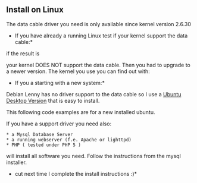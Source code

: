 == Install on Linux ==

The data cable driver you need is only available since kernel version 2.6.30

*If you have already a running Linux test if your kernel support the data cable:*

{{{lsusb -v -d 067b:2303 | grep bMaxPacketSize0}}}

if the result is

{{{bMaxPacketSize0        64}}}

your kernel DOES NOT support the data cable. 
Then you had to upgrade to a newer version. 
The kernel you use you can find out with:

{{{uname -a}}}

*If you a starting with a new system:*

Debian Lenny has no driver support to the data cable so I use a [http://www.ubuntu.com/ Ubuntu Desktop Version] that is easy to install.


This following code examples are for a new installed ubuntu.

If you have a support driver you need also:
 * a Mysql Database Server
 * a running webserver (f.e. Apache or lighttpd)
 * PHP ( tested under PHP 5 )

{{{sudo apt-get install php5-cgi php5-cli apache2 sshd ssh mysql5 mysql-server libapache2-mod-php5 php5-mysql}}}

will install all software you need. Follow the instructions from the mysql installer.

*cut  next time I complete the install instructions :)*